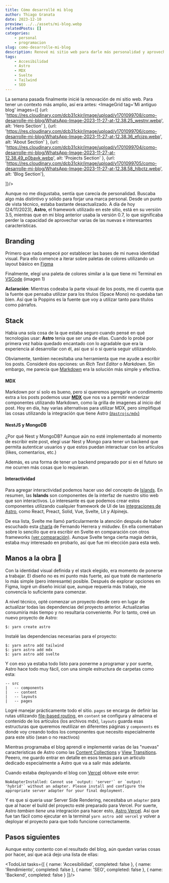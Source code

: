 ```yaml
---
title: Cómo desarrollé mi blog
author: Thiago Granata
date: 2023-12-10
preview: ../../assets/mi-blog.webp
relatedPosts: []
categories:
    - personal
    - programacion
slug: como-desarrolle-mi-blog
description: Renové mi sitio web para darle más personalidad y aprovechar nuevas tecnologías. Usé Astro 3.5 para potenciar la experiencia de desarrollo, integré MDX para contenido dinámico y exploré caracteristicas nuevas como Content Collections y View Transitions.
tags:
    - Accesibilidad
    - Astro
    - MDX
    - Svelte
    - Tailwind
    - SEO
---
```


La semana pasada finalmente inicié la renovación de mi sitio web. Para tener un contexto más amplio, así era antes:
<ImageGrid tag='Mi antiguo blog' images={[
    {url: 'https://res.cloudinary.com/dcb31ckjr/image/upload/v1701099708/como-desarrolle-mi-blog/WhatsApp-Image-2023-11-27-at-12.38.25_westnr.webp', alt: 'Hero Section' },
    {url: 'https://res.cloudinary.com/dcb31ckjr/image/upload/v1701099706/como-desarrolle-mi-blog/WhatsApp-Image-2023-11-27-at-12.38.36_efcjzp.webp', alt: 'About Section' },
    {url: 'https://res.cloudinary.com/dcb31ckjr/image/upload/v1701099704/como-desarrolle-mi-blog/WhatsApp-Image-2023-11-27-at-12.38.49_p0bavk.webp', alt: 'Projects Section' },
    {url: 'https://res.cloudinary.com/dcb31ckjr/image/upload/v1701099705/como-desarrolle-mi-blog/WhatsApp-Image-2023-11-27-at-12.38.58_hlbctz.webp', alt: 'Blog Section'},

]}/>

Aunque no me disgustaba, sentía que carecía de personalidad. Buscaba algo más distintivo y sólido para forjar una marca personal. Desde un punto de vista técnico, estaba bastante desactualizado. A día de hoy (24/11/2023), __Astro__, el framework utilizado en este sitio, está en su versión 3.5, mientras que en mi blog anterior usaba la versión 0.7, lo que significaba perder la capacidad de aprovechar varias de las nuevas e interesantes características.

## Branding

Primero que nada empecé por establecer las bases de mi nueva identidad visual. Para ello comence a iterar sobre paletas de colores utilizando un layout básico en [Figma](https://www.figma.com/)

<Carrousel client:visible/>

Finalmente, elegí una paleta de colores similar a la que tiene mi Terminal en [VSCode](https://code.visualstudio.com/) (imagen 1)

__Aclaración__: Mientras codeaba la parte visual de los posts, me dí cuenta que la fuente que pensaba utilizar para los títulos (Space Mono) no quedaba tan bien. Así que la Poppins es la fuente que voy a utilizar tanto para títulos como párrafos.

## Stack

Habia una sola cosa de la que estaba seguro cuando pensé en qué tecnologias usar: **Astro** tenia que ser una de ellas. Cuando lo probé por primera vez habia quedado encantado con lo agradable que era la experiencia al desarrollar con él, así que sí o sí queria seguir utilizandolo. 

Obviamente, tambien necesitaba una herramienta que me ayude a escribir los posts. Consideré dos opciones: un _Rich Text Editor_ o _Markdown_. Sin embargo, me parecia que [Markdown](https://es.wikipedia.org/wiki/Markdown) era la solución más simple y efectiva.

#### MDX

Markdown por sí solo es bueno, pero si queremos agregarle un condimento extra a los posts podemos usar [__MDX__](https://mdxjs.com/) que nos va a permitir renderizar componentes utilizando Markdown, como la grilla de imagenes al inicio del post. Hoy en día, hay varias alternativas para utilizar MDX, pero simplifiqué las cosas utilizando la integración que tiene Astro [(`@astrojs/mdx`)](https://docs.astro.build/en/guides/integrations-guide/mdx/)

#### NestJS y MongoDB

¿Por qué Nest y MongoDB?
Aunque aún no esté implementado al momento de escribir este post, elegí usar Nest y Mongo para tener un backend que permita autenticar usuarios y que estos puedan
interactuar con los artículos (likes, comentarios, etc.)

Además, es una forma de tener un backend preparado por si en el futuro se me ocurren más cosas que lo requieran.

#### Interactividad

Para agregar interactividad podemos hacer uso del concepto de [Islands](https://docs.astro.build/en/concepts/islands/).
En resumen, las __Islands__ son componentes de la interfaz de nuestro sitio web que son interactivos.
Lo interesante es que podemos crear estos componentes utilizando cualquier framework de UI de las [integraciones de Astro](https://docs.astro.build/en/guides/integrations-guide/), como React, Preact, Solid, Vue, Svelte, Lit y Alpinejs.

De esa lista, Svelte me llamó particularmente la atención después de haber escuchado esta [charla](https://youtu.be/3NGpNQBtuqc?t=445) de Fernando Herrera y midudev. En ella comentaban sobre lo sencillo que era escribir en Svelte en comparación con otros frameworks [(ver comparación)](https://component-party.dev/). Aunque Svelte tenga cierta magia detrás, estaba muy interesado en probarlo, así que fue mi elección para esta web.

## Manos a la obra 🔨

Con la identidad visual definida y el stack elegido, era momento de ponerse a trabajar. El diseño no es mi punto más fuerte, así que traté de mantenerlo lo más simple (pero interesante) posible.
Después de explorar opciones en Figma, logré un diseño inicial que, aunque requería más trabajo, me convencía lo suficiente para comenzar.

A nivel técnico, opté comenzar un proyecto desde cero en lugar de actualizar todas las dependencias del proyecto anterior. Actualizarlas consumiria más tiempo y no resultaria conveniente.
Por lo tanto, creé un nuevo proyecto de Astro:

```
$: yarn create astro
```

Instalé las dependencias necesarias para el proyecto:

```
$: yarn astro add tailwind
$: yarn astro add mdx
$: yarn astro add svelte
```

Y con eso ya estaba todo listo para ponerme a programar y por suerte, Astro hace todo muy fácil, con una simple estructura de carpetas como esta:

```
-- src
|   -- components
|   -- content
|   -- layouts
|   -- pages

```

Logré manejar prácticamente todo el sitio.
`pages` se encarga de definir las rutas utilizando [file-based routing](https://docs.astro.build/en/core-concepts/routing/#_top), en `content` se configura y almacena el contenido de los artículos (los archivos mdx), `layouts` guarda esas estructuras que queremos reutilizar en diferentes páginas y `components`
es donde voy creando todos los componentes que necesito especialmente para este sitio (sean o no reactivos)

Mientras programaba el blog aprendí e implementé varias de las "nuevas" caracteristicas de Astro como las [Content Collections](https://docs.astro.build/en/guides/content-collections/) y [View Transitions](https://docs.astro.build/en/guides/view-transitions/).
Peeero, me guardo entrar en detalle en esos temas para un articulo dedicado especialmente a Astro que va a salir más adelante.

Cuando estaba deployando el blog con [Vercel](https://vercel.com/) obtuve este error:

```
NoAdapterInstalled: Cannot use `output: 'server'` or `output: 'hybrid'` without an adapter. Please install and configure the appropriate server adapter for your final deployment.
```

Y es que si queria usar Server Side Rendering, necesitaba un `adapter` para que al hacer el build del proyecto esté preparado para Vercel. Por suerte, Astro _tambien tiene_ una integración para hacer esto, [Astro Vercel](https://docs.astro.build/en/guides/integrations-guide/vercel/#_top).
Así que fue tan fácil como ejecutar en la terminal `yarn astro add vercel` y volver a deployar el proyecto para que todo funcione correctamente.



## Pasos siguientes

Aunque estoy contento con el resultado del blog, aún quedan varias cosas por hacer, así que acá dejo una lista de ellas:

<TodoList tasks={[ { name: 'Accesibilidad', completed: false }, { name: 'Rendimiento', completed: false }, { name: 'SEO', completed: false }, { name: 'Backend', completed: false } ]}/>